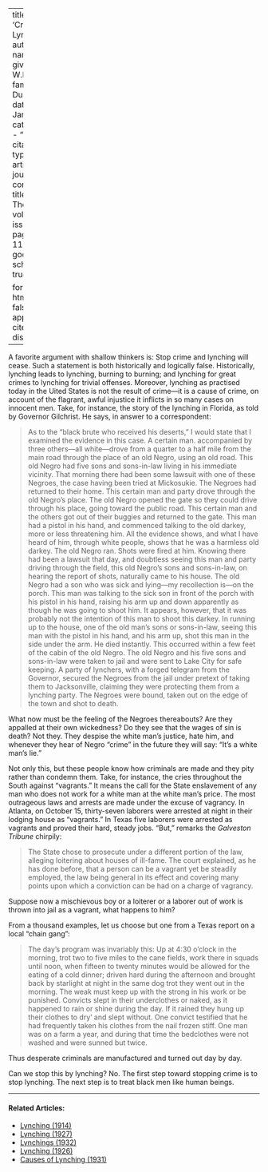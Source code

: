 
---
title: 'Crime and Lynching'
author:
  - name:
      given: W.E.B.
      family: Du Bois
date: Jan. 1912
categories: 
  - ""
citation: 
  type: article-journal
  container-title: The Crisis
  volume: 3
  issue: 3
  page: 113-114
google-scholar: true

format:
  html:
    toc: false
    appendix-cite-as: display
---



A favorite argument with shallow thinkers is: Stop
crime and lynching will cease. Such a statement is both historically and logically false. Historically, lynching leads to lynching, burning to burning; and lynching for great crimes to lynching for trivial offenses. Moreover, lynching as practised today in the Uited States is not the result of crime---it is a cause of crime, on account of the flagrant, awful injustice it inflicts in so many cases on innocent men. Take, for instance, the story of the lynching in Florida, as told by Governor Gilchrist. He says, in answer to a correspondent:

> As to the "black brute who received his deserts," I would state that I examined the evidence in this case. A certain man. accompanied by three others---all white---drove from a quarter to a half mile from the main road through the place of an old Negro, using an old road. This old Negro had five sons and sons-in-law living in his immediate vicinity. That morning there had been some lawsuit with one of these Negroes, the case having been tried at Mickosukie. The Negroes had returned to their home. This certain man and party drove through the old Negro's place. The old Negro opened the gate so they could drive through his place, going toward the public road. This certain man and the others got out of their buggies and returned to the gate. This man had a pistol in his hand, and commenced talking to the old darkey, more or less threatening him. All the evidence shows, and what I have heard of him, through white people, shows that he was a harmless old darkey. The old Negro ran. Shots were fired at him. Knowing there had been a lawsuit that day, and doubtless seeing this man and party driving through the field, this old Negro's sons and sons-in-law, on hearing the report of shots, naturally came to his house. The old Negro had a son who was sick and lying---my recollection is---on the porch. This man was talking to the sick son in front of the porch with his pistol in his hand, raising his arm up and down apparently as though he was going to shoot him. It appears, however, that it was probably not the intention of this man to shoot this darkey. In running up to the house, one of the old man's sons or sons-in-law, seeing this man with the pistol in his hand, and his arm up, shot this man in the side under the arm. He died instantly. This occurred within a few feet of the cabin of the old Negro. The old Negro and his five sons and sons-in-law were taken to jail and were sent to Lake City for safe keeping. A party of lynchers, with a forged telegram from the Governor, secured the Negroes from the jail under pretext of taking them to Jacksonville, claiming they were protecting them from a lynching party. The Negroes were bound, taken out on the edge of the town and shot to death.

What now must be the feeling of the Negroes thereabouts? Are they appalled at their own wickedness? Do they see that the wages of sin is death? Not they. They despise the white man's justice, hate him, and whenever they hear of Negro "crime" in the future they will say: "It's a white man's lie."

Not only this, but these people know how criminals are made and they pity rather than condemn them. Take, for instance, the cries throughout the South against "vagrants." It means the call for the State enslavement of
any man who does not work for a white man at the white man's price. The most outrageous laws and arrests are made under the excuse of vagrancy. In Atlanta, on October 15, thirty-seven laborers were arrested at night in their lodging house as "vagrants." In Texas five laborers were arrested as vagrants and proved their hard, steady jobs. "But," remarks the *Galveston Tribune* chirpily:

> The State chose to prosecute under a different portion of the law, alleging loitering about houses of ill-fame. The court explained, as he has done before, that a person can be a vagrant yet be steadily employed, the law being general in its effect and covering many points upon which a conviction can be had on a charge of vagrancy.

Suppose now a mischievous boy or a loiterer or a laborer out of work is thrown into jail as a vagrant, what happens to him?

From a thousand examples, let us choose but one from a Texas report on a local "chain gang":

> The day's program was invariably this: Up at 4:30 o'clock in the morning, trot two to five miles to the cane fields, work there in squads until noon, when fifteen to twenty minutes would be allowed for the eating of a cold dinner; driven hard during the afternoon and brought back by starlight at night in the same dog trot they went out in the morning. The weak must keep up with the strong in his work or be punished. Convicts slept in their underclothes or naked, as it happened to rain or shine during the day. If it rained they hung up their clothes to dry' and slept without. One convict testified that he had frequently taken his clothes from the nail frozen stiff. One man was on a farm a year, and during that time the bedclothes were not washed and were sunned but twice.

Thus desperate criminals are manufactured and turned out day by day.

Can we stop this by lynching? No. The first step toward stopping crime is to stop lynching. The next step is to treat black men like human beings.

<!-- Similar articles start here -->
<div  class="clear-wrap"></div>
<hr>
#### Related Articles:

* [Lynching (1914)](/Volumes/07/05/lynching.html)
* [Lynching (1927)](/Volumes/33/04/lynching.html)
* [Lynchings (1932)](/Volumes/39/02/lynchings.html)
* [Lynching (1926)](/Volumes/32/01/lynching.html)
* [Causes of Lynching (1931)](/Volumes/38/04/causes_of_lynching.html)

<!-- Similar articles end here -->